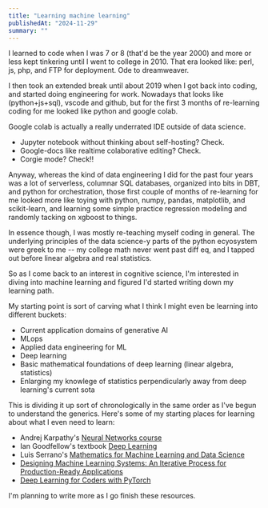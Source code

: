 ```yaml
---
title: "Learning machine learning"
publishedAt: "2024-11-29"
summary: ""
---
```


I learned to code when I was 7 or 8 (that'd be the year 2000) and more or less
kept tinkering until I went to college in 2010. That era looked like: perl, js,
php, and FTP for deployment. Ode to dreamweaver.

I then took an extended break until about 2019 when I got back into coding, and
started doing engineering for work. Nowadays that looks like (python+js+sql),
vscode and github, but for the first 3 months of re-learning coding for me
looked like python and google colab.

Google colab is actually a really underrated IDE outside of data science.

-   Jupyter notebook without thinking about self-hosting? Check.
-   Google-docs like realtime colaborative editing? Check.
-   Corgie mode? Check!!

Anyway, whereas the kind of data engineering I did for the past four years was
a lot of serverless, columnar SQL databases, organized into bits in DBT, and
python for orchestration, those first couple of months of re-learning for me
looked more like toying with python, numpy, pandas, matplotlib, and
scikit-learn, and learning some simple practice regression modeling and
randomly tacking on xgboost to things.

In essence though, I was mostly re-teaching myself coding in general. The
underlying principles of the data science-y parts of the python ecyosystem were
greek to me -- my college math never went past diff eq, and I tapped out before
linear algebra and real statistics.

So as I come back to an interest in cognitive science, I'm interested in diving
into machine learning and figured I'd started writing down my learning path.

My starting point is sort of carving what I think I might even be learning into
different buckets:

-   Current application domains of generative AI
-   MLops
-   Applied data engineering for ML
-   Deep learning
-   Basic mathematical foundations of deep learning (linear algebra,
    statistics)
-   Enlarging my knowlege of statistics perpendicularly away from deep
    learning's current sota

This is dividing it up sort of chronologically in the same order as I've begun
to understand the generics. Here's some of my starting places for learning
about what I even need to learn:

-   Andrej Karpathy's [Neural Networks course](https://karpathy.ai/zero-to-hero.html)
-   Ian Goodfellow's textbook [Deep Learning](https://www.amazon.com/Deep-Learning-Adaptive-Computation-Machine/dp/0262035618/ref=sr_1_1?ie=UTF8&qid=1472485235&sr=8-1&keywords=deep+learning+book)
-   Luis Serrano's [Mathematics for Machine Learning and Data Science](https://www.coursera.org/specializations/mathematics-for-machine-learning-and-data-science)
-   [Designing Machine Learning Systems: An Iterative Process for Production-Ready Applications](https://www.amazon.com/dp/1098107969?ref=ppx_yo2ov_dt_b_fed_asin_title)
-   [Deep Learning for Coders with PyTorch](https://www.amazon.com/Deep-Learning-Coders-fastai-PyTorch/dp/1492045527/ref=tmm_pap_swatch_0?_encoding=UTF8&dib_tag=se&dib=eyJ2IjoiMSJ9.FoiyUrT1HrrDZWcmrtxRSdaAy-r4QQK6LtOUfn18vt2Lf8tKMgknBHiqOhzRK4yjzdRsy6GzGWQO2HNzeTppxX0ubUNFrMwwhwDtRGjOrUYjUMkRjDfgYZGyS5DeMNdGGXSByUVM0AHawN3aMgqCd7hzx0NE9KcyQqkwNw2-v3qpIZrl0abKZO7DAWkov32RECDpMbLXNwV4-lNL1B1zSnXwukX06KfKm9DeUdmbLJpXVou_9IHBXVWXlsZDRIP2VC4NUh2Vn_GbXp34IsLAn4BlE7HchOlUTRoIsYZSxAM.3X69k0F1-xlEAR08xnlmCbDwhX1furgePX6Ab5jRJ1k&qid=1732929877&sr=1-3)

I'm planning to write more as I go finish these resources.
